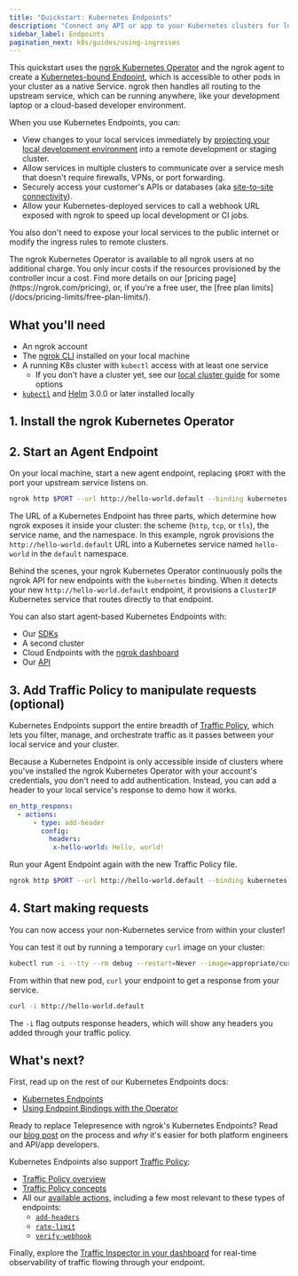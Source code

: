```yaml
---
title: "Quickstart: Kubernetes Endpoints"
description: "Connect any API or app to your Kubernetes clusters for local service projection, cross-cluster communication, and much more."
sidebar_label: Endpoints
pagination_next: k8s/guides/using-ingresses
---
```




This quickstart uses the [ngrok Kubernetes Operator](/docs/k8s) and the ngrok agent to create a [Kubernetes-bound Endpoint](/docs/universal-gateway/kubernetes-endpoints/), which is accessible to other pods in your cluster as a native Service. ngrok then handles all routing to the upstream service, which can be running anywhere, like your development laptop or a cloud-based developer environment.

When you use Kubernetes Endpoints, you can:

- View changes to your local services immediately by [projecting your local development environment](https://ngrok.com/blog-post/kubernetes-dev-loop-projection) into a remote development or staging cluster.
- Allow services in multiple clusters to communicate over a service mesh that doesn't require firewalls, VPNs, or port forwarding.
- Securely access your customer's APIs or databases (aka [site-to-site connectivity](/docs/guides/site-to-site-connectivity/)).
- Allow your Kubernetes-deployed services to call a webhook URL exposed with ngrok to speed up local development or CI jobs.

You also don't need to expose your local services to the public internet or modify the ingress rules to remote clusters.

<Note>
The ngrok Kubernetes Operator is available to all ngrok users at no additional charge.
You only incur costs if the resources provisioned by the controller incur a cost.
Find more details on our [pricing page](https://ngrok.com/pricing), or, if you're a free user, the [free plan limits](/docs/pricing-limits/free-plan-limits/).
</Note>

## What you'll need

- An ngrok account
- The [ngrok CLI](/docs/getting-started/#2-install-the-ngrok-agent-cli) installed on your local machine
- A running K8s cluster with `kubectl` access with at least one service
  - If you don't have a cluster yet, see our [local cluster guide](/docs/k8s/guides/local-cluster/) for some options
- [`kubectl`](https://kubernetes.io/docs/reference/kubectl/) and [Helm](https://helm.sh/docs/intro/install/) 3.0.0 or later installed locally

## 1. Install the ngrok Kubernetes Operator

<K8sSetup />
<K8sInstallBindings />

## 2. Start an Agent Endpoint

On your local machine, start a new agent endpoint, replacing `$PORT` with the port your upstream service listens on.

```bash
ngrok http $PORT --url http://hello-world.default --binding kubernetes
```

The URL of a Kubernetes Endpoint has three parts, which determine how ngrok exposes it inside your cluster: the scheme (`http`, `tcp`, or `tls`), the service name, and the namespace.
In this example, ngrok provisions the `http://hello-world.default` URL into a Kubernetes service named `hello-world` in the `default` namespace.

Behind the scenes, your ngrok Kubernetes Operator continuously polls the ngrok API for new endpoints with the `kubernetes` binding.
When it detects your new `http://hello-world.default` endpoint, it provisions a `ClusterIP` Kubernetes service that routes directly to that endpoint.

<Tip>
You can also start agent-based Kubernetes Endpoints with:

- Our [SDKs](/docs/agent-sdks/)
- A second cluster
- Cloud Endpoints with the [ngrok dashboard](https://dashboard.ngrok.com/endpoints)
- Our [API](/docs/api)
</Tip>

## 3. Add Traffic Policy to manipulate requests (optional)

Kubernetes Endpoints support the entire breadth of [Traffic Policy](/docs/traffic-policy), which lets you filter, manage, and orchestrate traffic as it passes between your local service and your cluster.

Because a Kubernetes Endpoint is only accessible inside of clusters where you've installed the ngrok Kubernetes Operator with your account's credentials, you don't need to add authentication.
Instead, you can add a header to your local service's response to demo how it works.

```yaml title="hello-world.yaml"
on_http_respons:
  - actions:
      - type: add-header
        config:
          headers:
           x-hello-world: Hello, world!
```

Run your Agent Endpoint again with the new Traffic Policy file.

```bash
ngrok http $PORT --url http://hello-world.default --binding kubernetes --traffic-policy-file hello-world.yaml
```

## 4. Start making requests

You can now access your non-Kubernetes service from within your cluster!

You can test it out by running a temporary `curl` image on your cluster:

```bash
kubectl run -i --tty --rm debug --restart=Never --image=appropriate/curl -- /bin/sh
```

From within that new pod, `curl` your endpoint to get a response from your service.

```bash
curl -i http://hello-world.default
```

The `-i` flag outputs response headers, which will show any headers you added through your traffic policy.

## What's next?

First, read up on the rest of our Kubernetes Endpoints docs:

- [Kubernetes Endpoints](/docs/universal-gateway/kubernetes-endpoints/)
- [Using Endpoint Bindings with the Operator](/docs/k8s/guides/bindings/)

Ready to replace Telepresence with ngrok's Kubernetes Endpoints?
Read our [blog post](https://ngrok.com/blog-post/kubernetes-dev-loop-projection) on the process and _why_ it's easier for both platform engineers and API/app developers.

Kubernetes Endpoints also support [Traffic Policy](/docs/traffic-policy):

- [Traffic Policy overview](/docs/traffic-policy)
- [Traffic Policy concepts](/docs/traffic-policy/concepts/)
- All our [available actions](/docs/traffic-policy/actions/), including a few most relevant to these types of endpoints:
  - [`add-headers`](/docs/traffic-policy/actions/add-headers/)
  - [`rate-limit`](/docs/traffic-policy/actions/rate-limit/)
  - [`verify-webhook`](/docs/traffic-policy/actions/verify-webhook/)

Finally, explore the [Traffic Inspector in your dashboard](https://dashboard.ngrok.com/traffic-inspector) for real-time observability of traffic flowing through your endpoint.
